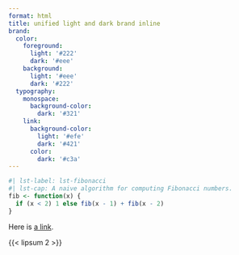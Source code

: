 ```yaml
---
format: html
title: unified light and dark brand inline
brand:
  color:
    foreground: 
      light: '#222'
      dark: '#eee'
    background:
      light: '#eee'
      dark: '#222'
  typography:
    monospace:
      background-color:
        dark: '#321'
    link:
      background-color:
        light: '#efe'
        dark: '#421'
      color:
        dark: '#c3a'
---
```



```r
#| lst-label: lst-fibonacci
#| lst-cap: A naive algorithm for computing Fibonacci numbers.
fib <- function(x) {
  if (x < 2) 1 else fib(x - 1) + fib(x - 2)
}
```

Here is [a link](https://example.com).

{{< lipsum 2 >}}


